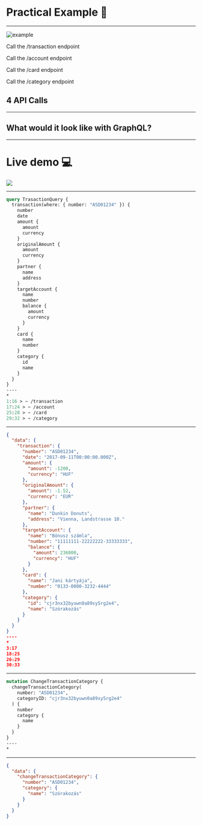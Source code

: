 
# Practical Example 📝

---


![example](/assets/example.png)

<Appear>
  <p>Call the /transaction endpoint</p>
  <p>Call the /account endpoint</p>
  <p>Call the /card endpoint</p>
  <p>Call the /category endpoint</p>
  <h2>4 API Calls</h2>
</Appear>

---

## What would it look like with GraphQL?

---


# Live demo 💻

![](https://media.giphy.com/media/4bWWKmUnn5E4/giphy.gif)

---

```graphql
query TrasactionQuery {
  transaction(where: { number: "ASD01234" }) {
    number
    date
    amount {
      amount
      currency
    }
    originalAmount {
      amount
      currency
    }
    partner {
      name
      address
    }
    targetAccount {
      name
      number
      balance {
        amount
        currency
      }
    }
    card {
      name
      number
    }
    category {
      id
      name
    }
  }
}
----
*
1:16 > ~ /transaction
17:24 > ~ /account
25:28 > ~ /card
29:32 > ~ /category
```

---

```json
{
  "data": {
    "transaction": {
      "number": "ASD01234",
      "date": "2017-09-11T00:00:00.000Z",
      "amount": {
        "amount": -1200,
        "currency": "HUF"
      },
      "originalAmount": {
        "amount": -1.52,
        "currency": "EUR"
      },
      "partner": {
        "name": "Dunkin Donuts",
        "address": "Vienna, Landstrasse 10."
      },
      "targetAccount": {
        "name": "Bónusz számla",
        "number": "11111111-22222222-33333333",
        "balance": {
          "amount": 236000,
          "currency": "HUF"
        }
      },
      "card": {
        "name": "Jani kártyája",
        "number": "0133-0000-3232-4444"
      },
      "category": {
        "id": "cjr3nx32byuwn0a89sy5rg2e4",
        "name": "Szórakozás"
      }
    }
  }
}
----
*
3:17
18:25
26:29
30:33
```

---

```graphql
mutation ChangeTransactionCategory {
  changeTransactionCategory(
    number: "ASD01234",
    categoryID: "cjr3nx32byuwn0a89sy5rg2e4"
  ) {
    number
    category {
      name
    }
  }
}
----
*
```

---

```json
{
  "data": {
    "changeTransactionCategory": {
      "number": "ASD01234",
      "category": {
        "name": "Szórakozás"
      }
    }
  }
}
```
